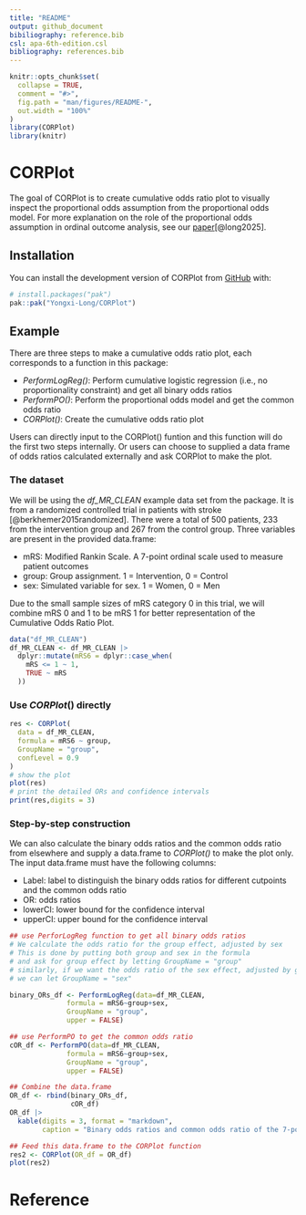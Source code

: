 ```yaml
---
title: "README"
output: github_document
bibiliography: reference.bib
csl: apa-6th-edition.csl
bibliography: references.bib
---
```


<!-- README.md is generated from README.Rmd. Please edit that file -->

```r
knitr::opts_chunk$set(
  collapse = TRUE,
  comment = "#>",
  fig.path = "man/figures/README-",
  out.width = "100%"
)
library(CORPlot)
library(knitr)
```

# CORPlot

<!-- badges: start -->

<!-- badges: end -->

The goal of CORPlot is to create cumulative odds ratio plot to visually inspect the proportional odds assumption from the proportional odds model. For more explanation on the role of the proportional odds assumption in ordinal outcome analysis, see our [paper](https://www.neurology.org/doi/10.1212/WNL.0000000000214146)[@long2025].

## Installation

You can install the development version of CORPlot from [GitHub](https://github.com/) with:

``` r
# install.packages("pak")
pak::pak("Yongxi-Long/CORPlot")
```

## Example

There are three steps to make a cumulative odds ratio plot, each corresponds to a function in this package:

-   *PerformLogReg()*: Perform cumulative logistic regression (i.e., no proportionality constraint) and get all binary odds ratios
-   *PerformPO()*: Perform the proportional odds model and get the common odds ratio
-   *CORPlot()*: Create the cumulative odds ratio plot

Users can directly input to the CORPlot() funtion and this function will do the first two steps internally. Or users can choose to supplied a data frame of odds ratios calculated externally and ask CORPlot to make the plot.

### The dataset

We will be using the *df_MR_CLEAN* example data set from the package. It is from a randomized controlled trial in patients with stroke [@berkhemer2015randomized]. There were a total of 500 patients, 233 from the intervention group and 267 from the control group. Three variables are present in the provided data.frame:

-   mRS: Modified Rankin Scale. A 7-point ordinal scale used to measure patient outcomes
-   group: Group assignment. 1 = Intervention, 0 = Control
-   sex: Simulated variable for sex. 1 = Women, 0 = Men

Due to the small sample sizes of mRS category 0 in this trial, we will combine mRS 0 and 1 to be mRS 1 for better representation of the Cumulative Odds Ratio Plot.

```r
data("df_MR_CLEAN")
df_MR_CLEAN <- df_MR_CLEAN |>
  dplyr::mutate(mRS6 = dplyr::case_when(
    mRS <= 1 ~ 1,
    TRUE ~ mRS
  ))
```

### Use *CORPlot*() directly

```r
res <- CORPlot(
  data = df_MR_CLEAN,
  formula = mRS6 ~ group,
  GroupName = "group",
  confLevel = 0.9
)
# show the plot
plot(res)
# print the detailed ORs and confidence intervals
print(res,digits = 3)

```

### Step-by-step construction

We can also calculate the binary odds ratios and the common odds ratio from elsewhere and supply a data.frame to *CORPlot()* to make the plot only. The input data.frame must have the following columns:

-   Label: label to distinguish the binary odds ratios for different cutpoints and the common odds ratio
-   OR: odds ratios
-   lowerCI: lower bound for the confidence interval
-   upperCI: upper bound for the confidence interval

```r
## use PerforLogReg function to get all binary odds ratios
# We calculate the odds ratio for the group effect, adjusted by sex
# This is done by putting both group and sex in the formula
# and ask for group effect by letting GroupName = "group"
# similarly, if we want the odds ratio of the sex effect, adjusted by group
# we can let GroupName = "sex"

binary_ORs_df <- PerformLogReg(data=df_MR_CLEAN,
              formula = mRS6~group+sex,
              GroupName = "group",
              upper = FALSE)

## use PerformPO to get the common odds ratio
cOR_df <- PerformPO(data=df_MR_CLEAN,
              formula = mRS6~group+sex,
              GroupName = "group",
              upper = FALSE)

## Combine the data.frame
OR_df <- rbind(binary_ORs_df,
               cOR_df)
OR_df |>
  kable(digits = 3, format = "markdown",
        caption = "Binary odds ratios and common odds ratio of the 7-point mRS outcome in the MR CLEAN trial") 

## Feed this data.frame to the CORPlot function
res2 <- CORPlot(OR_df = OR_df)
plot(res2)
```

# Reference
